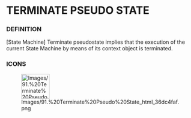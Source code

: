 
= TERMINATE PSEUDO STATE =

=== DEFINITION ===

&#91;State Machine&#93; Terminate pseudostate implies that the execution of the current State Machine by means of its context object is terminated.


=== ICONS ===

[[Image:Images/91.%20Terminate%20Pseudo%20State_html_36dc4faf.png|75x66px]]


<br>

